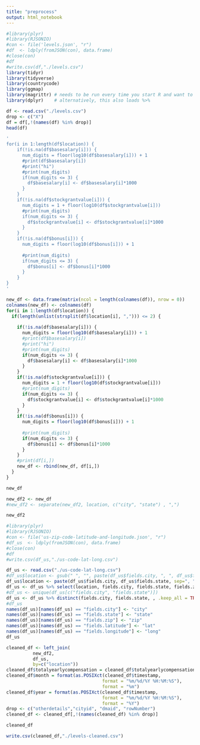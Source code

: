 ```yaml
---
title: "preprocess"
output: html_notebook
---
```


```r
#library(plyr)
#library(RJSONIO)
#con <- file('levels.json', "r")
#df  <- ldply(fromJSON(con), data.frame)
#close(con)
#df
#write.csv(df,"./levels.csv")
library(tidyr)
library(tidyverse)
library(countrycode)
library(ggmap)
library(magrittr) # needs to be run every time you start R and want to use %>%
library(dplyr)    # alternatively, this also loads %>%
```

```r
df <- read.csv("./levels.csv")
drop <- c("X")
df = df[,!(names(df) %in% drop)]
head(df)
```

```r
'
for(i in 1:length(df$location)) {
    if(!is.na(df$basesalary[i])) {
      num_digits = floor(log10(df$basesalary[i])) + 1
      #print(df$basesalary[i])
      #print("hi")
      #print(num_digits)
      if(num_digits <= 3) {
        df$basesalary[i] <- df$basesalary[i]*1000
      }
    }
    if(!is.na(df$stockgrantvalue[i])) {
      num_digits = 1 + floor(log10(df$stockgrantvalue[i]))
      #print(num_digits)
      if(num_digits <= 3) {
        df$stockgrantvalue[i] <- df$stockgrantvalue[i]*1000
      }
    }
    if(!is.na(df$bonus[i])) {
      num_digits = floor(log10(df$bonus[i])) + 1
      
      #print(num_digits)
      if(num_digits <= 3) {
        df$bonus[i] <- df$bonus[i]*1000
      }
    }
}
'
```

```r
new_df <- data.frame(matrix(ncol = length(colnames(df)), nrow = 0))
colnames(new_df) <- colnames(df)
for(i in 1:length(df$location)) {
  if(length(unlist(strsplit(df$location[i], ","))) <= 2) {
    
    if(!is.na(df$basesalary[i])) {
      num_digits = floor(log10(df$basesalary[i])) + 1
      #print(df$basesalary[i])
      #print("hi")
      #print(num_digits)
      if(num_digits <= 3) {
        df$basesalary[i] <- df$basesalary[i]*1000
      }
    }
    if(!is.na(df$stockgrantvalue[i])) {
      num_digits = 1 + floor(log10(df$stockgrantvalue[i]))
      #print(num_digits)
      if(num_digits <= 3) {
        df$stockgrantvalue[i] <- df$stockgrantvalue[i]*1000
      }
    }
    if(!is.na(df$bonus[i])) {
      num_digits = floor(log10(df$bonus[i])) + 1
      
      #print(num_digits)
      if(num_digits <= 3) {
        df$bonus[i] <- df$bonus[i]*1000
      }
    }
    #print(df[i,])
    new_df <- rbind(new_df, df[i,])
  }
}
```

```r
new_df
```

```r
new_df2 <- new_df
#new_df2 <- separate(new_df2, location, c("city", "state") , ",")
```

```r
new_df2
```

```r
#library(plyr)
#library(RJSONIO)
#con <- file('us-zip-code-latitude-and-longitude.json', "r")
#df_us  <- ldply(fromJSON(con), data.frame)
#close(con)
#df
#write.csv(df_us,"./us-code-lat-long.csv")
```

```r
df_us <- read.csv("./us-code-lat-long.csv")
#df_us$location <- gsub(" ", "", paste(df_us$fields.city, ", ", df_us$fields.state))
df_us$location <- paste(df_us$fields.city, df_us$fields.state, sep=", ")
df_us <- df_us %>% select(location, fields.city, fields.state, fields.zip, fields.latitude, fields.longitude )
#df_us <- unique(df_us[c("fields.city", "fields.state")])
df_us <- df_us %>% distinct(fields.city, fields.state, , .keep_all = TRUE) 
#df_us
names(df_us)[names(df_us) == "fields.city"] <- "city"
names(df_us)[names(df_us) == "fields.state"] <- "state"
names(df_us)[names(df_us) == "fields.zip"] <- "zip"
names(df_us)[names(df_us) == "fields.latitude"] <- "lat"
names(df_us)[names(df_us) == "fields.longitude"] <- "long"
df_us
```

```r
cleaned_df <- left_join(
          new_df2,
          df_us,
          by=c("location"))
cleaned_df$totalyearlycompensation = cleaned_df$totalyearlycompensation * 1000
cleaned_df$month = format(as.POSIXct(cleaned_df$timestamp, 
                                    format = "%m/%d/%Y %H:%M:%S"), 
                                    format = "%m")
cleaned_df$year = format(as.POSIXct(cleaned_df$timestamp, 
                                    format = "%m/%d/%Y %H:%M:%S"), 
                                    format = "%Y")
drop <- c("otherdetails","cityid", "dmaid", "rowNumber")
cleaned_df <- cleaned_df[,!(names(cleaned_df) %in% drop)]
```

```r
cleaned_df
```

```r
write.csv(cleaned_df,"./levels-cleaned.csv")
```
